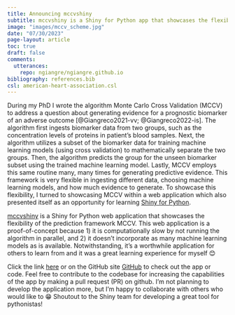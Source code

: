 ```yaml
---
title: Announcing mccvshiny
subtitle: mccvshiny is a Shiny for Python app that showcases the flexibility of the peer-reviewed Monte Carlo Cross Validation (MCCV) algorithm using simulated data distributions
image: "images/mccv_scheme.jpg"
date: "07/30/2023"
page-layout: article
toc: true
draft: false
comments:
  utterances:
    repo: ngiangre/ngiangre.github.io
bibliography: references.bib
csl: american-heart-association.csl
---
```


During my PhD I wrote the algorithm Monte Carlo Cross Validation (MCCV) to address a question about generating evidence for a prognostic biomarker of an adverse outcome [@Giangreco2021-vv; @Giangreco2022-is]. The algorithm first ingests biomarker data from two groups, such as the concentration levels of proteins in patient's blood samples. Next, the algorithm utilizes a subset of the biomarker data for training machine learning models (using cross validation) to mathematically separate the two groups. Then, the algorithm predicts the group for the unseen biomarker subset using the trained machine learning model. Lastly, MCCV employs this same routine many, many times for generating predictive evidence. This framework is very flexible in ingesting different data, choosing machine learning models, and how much evidence to generate. To showcase this flexibility, I turned to showcasing MCCV within a web application which also presented itself as an opportunity for learning [Shiny for Python](https://shiny.posit.co/py/).

[mccvshiny](http://nick-giangreco.shinyapps.io/mccvshiny/) is a Shiny for Python web application that showcases the flexibility of the prediction framework MCCV. This web application is a proof-of-concept because 1) it is computationally slow by not running the algorithm in parallel, and 2) it doesn't incorporate as many machine learning models as is available. Notwithstanding, it's a worthwhile application for others to learn from and it was a great learning experience for myself 😊

Click the link [here](https://nick-giangreco.shinyapps.io/mccvshiny/) or on the GitHub site [GitHub](https://github.com/ngiangre/mccvshiny) to check out the app or code. Feel free to contribute to the codebase for increasing the capabilities of the app by making a pull request (PR) on github. I'm not planning to develop the application more, but I'm happy to collaborate with others who would like to 😁 Shoutout to the Shiny team for developing a great tool for pythonistas!
